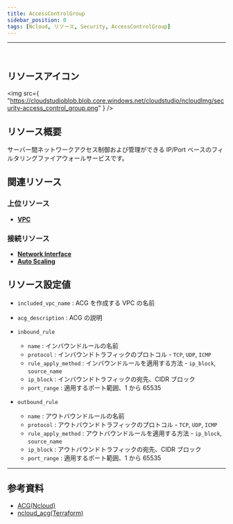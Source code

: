 ```yaml
---
title: AccessControlGroup
sidebar_position: 0
tags: [Ncloud, リソース, Security, AccessControlGroup]
---
```


<hr />
<br />

## リソースアイコン

<img
    src={
        "https://cloudstudioblob.blob.core.windows.net/cloudstudio/ncloudImg/security-access_control_group.png"
    }
/>

## リソース概要

サーバー間ネットワークアクセス制御および管理ができる IP/Port ベースのフィルタリングファイアウォールサービスです。

## 関連リソース

### 上位リソース

-   [**VPC**](https://docs.cstudio.app/ja/docs/resource/ncloud/Networking/Vpc)

### 接続リソース

-   [**Network Interface**](https://docs.cstudio.app/ja/docs/resource/ncloud/Networking/NetworkInterface)
-   [**Auto Scaling**](https://docs.cstudio.app/ja/docs/resource/ncloud/Compute/AutoScaling)

## リソース設定値

-   `included_vpc_name` : ACG を作成する VPC の名前
-   `acg_description` : ACG の説明
-   `inbound_rule`

    -   `name` : インバウンドルールの名前
    -   `protocol` : インバウンドトラフィックのプロトコル - `TCP`, `UDP`, `ICMP`
    -   `rule_apply_method` : インバウンドルールを適用する方法 - `ip_block`, `source_name`
    -   `ip_block` : インバウンドトラフィックの宛先、CIDR ブロック
    -   `port_range` : 適用するポート範囲、1 から 65535

-   `outbound_rule`
    -   `name` : アウトバウンドルールの名前
    -   `protocol` : アウトバウンドトラフィックのプロトコル - `TCP`, `UDP`, `ICMP`
    -   `rule_apply_method` : アウトバウンドルールを適用する方法 - `ip_block`, `source_name`
    -   `ip_block` : アウトバウンドトラフィックの宛先、CIDR ブロック
    -   `port_range` : 適用するポート範囲、1 から 65535

---

## 参考資料

-   [ACG(Ncloud)](https://www.ncloud.com/product/security/acg)
-   [ncloud_acg(Terraform)](https://registry.terraform.io/providers/NaverCloudPlatform/ncloud/latest/docs/resources/access_control_group)
